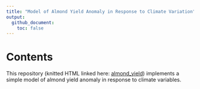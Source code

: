 ```yaml
---
title: "Model of Almond Yield Anomaly in Response to Climate Variation"
output:
  github_document:
    toc: false
---
```


# Contents

This repository (knitted HTML linked here: [almond_yield](https://jadenorli.github.io/eds-230-hw2/Code/EDS_230_HW2.html)) implements a simple model of almond yield anomaly in response to climate variables.

